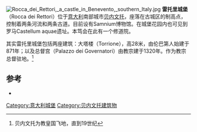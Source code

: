 [[File:Rocca_dei_Rettori,_a_castle_in_Benevento,_southern_Italy.jpg|thumb]]
'''雷托里城堡'''（Rocca dei Rettori）位于[[意大利|意大利]]南部城市[[贝内文托|贝内文托]]，座落在古城区的制高点，控制着两条河流和两条古道。目前设有Samnium博物馆。在城堡花园内也可见到罗马Castellum aquae遗址。本笃会在此有一个修道院。
 
其实雷托里城堡包括两座建筑：大塔楼（Torrione），高28米，由伦巴第人始建于871年；以及总督宫（Palazzo dei Governatori）由教宗建于1320年。作为教宗总督驻地。<ref>贝内文托为教皇国飞地，直到19世纪</ref>

==参考==
{{reflist}}
*{{cite book|first=Mario |last=Rotili|title=Il Museo del Sannio|location=Rome |year=1967}}

{{coord|41.1292|N|14.7825|E|source:wikidata-and-enwiki-cat-tree_region:IT|display=title}}
[[Category:意大利城堡|Category:意大利城堡]]
[[Category:贝内文托建筑物|Category:贝内文托建筑物]]